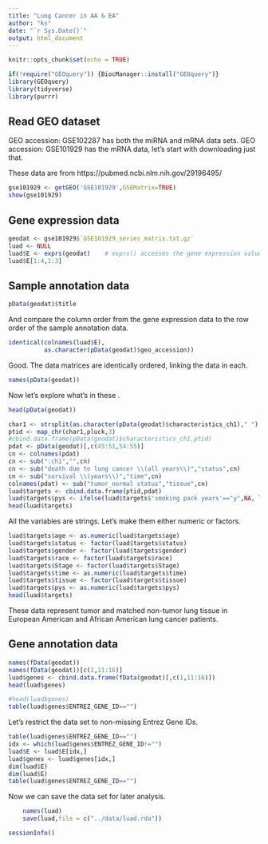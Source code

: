 ```yaml
---
title: "Lung Cancer in AA & EA"
author: "ks"
date: "`r Sys.Date()`"
output: html_document
---
```


```r
knitr::opts_chunk$set(echo = TRUE)
```

```r
if(!require("GEOquery")) {BiocManager::install("GEOquery")}
library(GEOquery)
library(tidyverse)
library(purrr)
```

## Read GEO dataset

GEO accession: GSE102287 has both the miRNA and mRNA data sets.
GEO accession: GSE101929 has the mRNA data, let's start with downloading just that.

These data are from https://pubmed.ncbi.nlm.nih.gov/29196495/

```r
gse101929 <- getGEO('GSE101929',GSEMatrix=TRUE)
show(gse101929)
```

## Gene expression data

```r
geodat <- gse101929$`GSE101929_series_matrix.txt.gz`
luad <- NULL
luad$E <- exprs(geodat)    # exprs() accesses the gene expression values
luad$E[1:4,1:3] 
```

## Sample annotation data

```r
pData(geodat)$title 
```

And compare the column order from the gene expression data to the row order of the sample annotation data.

```r
identical(colnames(luad$E),
          as.character(pData(geodat)$geo_accession))
```

Good. The data matrices are identically ordered, linking the data in each.

```r
names(pData(geodat))
```

Now let's explore what's in these .
```r
head(pData(geodat))
```

```r
char1 <- strsplit(as.character(pData(geodat)$characteristics_ch1)," ")
ptid <- map_chr(char1,pluck,3)
#cbind.data.frame(pData(geodat)$characteristics_ch1,ptid)
pdat <- pData(geodat)[,c(45:51,54:55)]
cn <- colnames(pdat)
cn <- sub(":ch1","",cn)
cn <- sub("death due to lung cancer \\(all years\\)","status",cn)
cn <- sub("survival \\(years\\)","time",cn)
colnames(pdat) <- sub("tumor_normal status","tissue",cn)
luad$targets <- cbind.data.frame(ptid,pdat)
luad$targets$pys <- ifelse(luad$targets$'smoking pack years'=="y",NA, luad$targets$'smoking pack years')
head(luad$targets)
```

All the variables are strings. Let's make them either numeric or factors.
```r
luad$targets$age <- as.numeric(luad$targets$age)
luad$targets$status <- factor(luad$targets$status)
luad$targets$gender <- factor(luad$targets$gender)
luad$targets$race <- factor(luad$targets$race)
luad$targets$Stage <- factor(luad$targets$Stage)
luad$targets$time <- as.numeric(luad$targets$time)
luad$targets$tissue <- factor(luad$targets$tissue)
luad$targets$pys <- as.numeric(luad$targets$pys)
head(luad$targets)
```


These data represent tumor and matched non-tumor lung tissue in European American and African American lung cancer patients. 

## Gene annotation data

```r
names(fData(geodat))
names(fData(geodat))[c(1,11:16)]
luad$genes <- cbind.data.frame(fData(geodat)[,c(1,11:16)])
head(luad$genes)
```


```r
#head(luad$genes)
table(luad$genes$ENTREZ_GENE_ID=="")
```

Let's restrict the data set to non-missing Entrez Gene IDs.
```r
table(luad$genes$ENTREZ_GENE_ID=="")
idx <- which(luad$genes$ENTREZ_GENE_ID!="")
luad$E <- luad$E[idx,]
luad$genes <- luad$genes[idx,]
dim(luad$E)
dim(luad$E)
table(luad$genes$ENTREZ_GENE_ID=="")
```

Now we can save the data set for later analysis.

```r
    names(luad)
    save(luad,file = c("../data/luad.rda"))
```

```r
sessionInfo()
```
